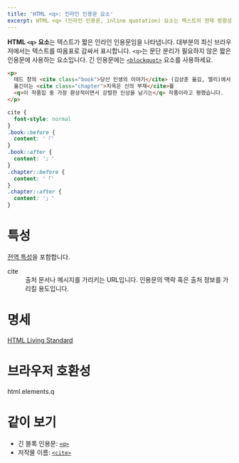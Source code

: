 ```yaml
---
title: 'HTML <q>: 인라인 인용문 요소'
excerpt: HTML <q> (인라인 인용문, inline quotation) 요소는 텍스트의 현재 방향성을 재정의해서 다른 방향으로 렌더링합니다.
---
```


**HTML `<q>` 요소**는 텍스트가 짧은 인라인 인용문임을 나타냅니다. 대부분의 최신 브라우저에서는 텍스트를 따옴표로 감싸서 표시합니다. `<q>`는 문단 분리가 필요하지 않은 짧은 인용문에 사용하는 요소입니다. 긴 인용문에는 [`<blockquot>`](./blockquote) 요소를 사용하세요.

<HTMLDemo height={180}>

```html
<p>
  테드 창의 <cite class="book">당신 인생의 이야기</cite> (김상훈 옮김, 엘리)에서,
  옮긴이는 <cite class="chapter">지옥은 신의 부재</cite>를
  <q>이 작품집 중 가장 환상적이면서 강렬한 인상을 남기는</q> 작품이라고 평했습니다.
</p>
```

```css
cite {
  font-style: normal
}
.book::before {
  content: '『'
}
.book::after {
  content: '』'
}
.chapter::before {
  content: '「'
}
.chapter::after {
  content: '」'
}
```

</HTMLDemo>

# 특성

[전역 특성](/docs/Web/HTML/Global_attributes)을 포함합니다.

<dl>
  <Term>cite</Term>
  <dd>출처 문서나 메시지를 가리키는 URL입니다. 인용문의 맥락 혹은 출처 정보를 가리킬 용도입니다.</dd>
</dl>

# 명세

[HTML Living Standard](https://html.spec.whatwg.org/multipage/semantics.html#the-q-element)

# 브라우저 호환성

<BrowserCompat>html.elements.q</BrowserCompat>

# 같이 보기

- 긴 블록 인용문: [`<q>`](./q)
- 저작물 이름: [`<cite>`](./cite)
